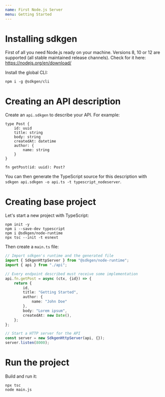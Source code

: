 ```yaml
---
name: First Node.js Server
menu: Getting Started
---
```


# Installing sdkgen

First of all you need Node.js ready on your machine. Versions 8, 10 or 12 are supported (all stable maintained release channels). Check for it here: https://nodejs.org/en/download/

Install the global CLI:

```
npm i -g @sdkgen/cli
```

# Creating an API description

Create an `api.sdkgen` to describe your API. For example:

```
type Post {
    id: uuid
    title: string
    body: string
    createdAt: datetime
    author: {
        name: string
    }
}

fn getPost(id: uuid): Post?
```

You can then generate the TypeScript source for this description with `sdkgen api.sdkgen -o api.ts -t typescript_nodeserver`.

# Creating base project

Let's start a new project with TypeScript:

```
npm init -y
npm i --save-dev typescript
npm i @sdkgen/node-runtime
npx tsc --init -t esnext
```

Then create a `main.ts` file:

```typescript
// Import sdkgen's runtime and the generated file
import { SdkgenHttpServer } from "@sdkgen/node-runtime";
import { api } from "./api";

// Every endpoint described must receive some implementation
api.fn.getPost = async (ctx, {id}) => {
    return {
        id,
        title: "Getting Started",
        author: {
            name: "John Doe"
        },
        body: "Lorem ipsum",
        createdAt: new Date(),
    };
};

// Start a HTTP server for the API
const server = new SdkgenHttpServer(api, {});
server.listen(8000);
```

# Run the project

Build and run it:

```
npx tsc
node main.js
```
